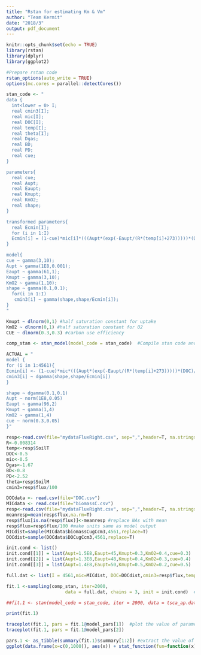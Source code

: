 ```yaml
---
title: "Rstan for estimating Km & Vm"
author: "Team Kermit"
date: "2018/3"
output: pdf_document
---
```


```r
knitr::opts_chunk$set(echo = TRUE)
library(rstan)
library(dplyr)
library(ggplot2)
```

```r
#Prepare rstan code
rstan_options(auto_write = TRUE)
options(mc.cores = parallel::detectCores())

stan_code <- "
data {
  int<lower = 0> I; 
  real cmin3[I];
  real mic[I];
  real DOC[I];
  real temp[I];
  real theta[I];
  real Dgas;
  real BD;
  real PD;
  real cue;
}

parameters{
  real cue;
  real Aupt;
  real Eaupt;
  real Kmupt;
  real KmO2;
  real shape;
}

transformed parameters{
  real Ecmin[I];
  for (i in 1:I)
  Ecmin[i] = (1-cue)*mic[i]*(((Aupt*(exp(-Eaupt/(R*(temp[i]+273)))))*(DOC[i])/(Kmupt+DOC[i])*(Dgas*0.209*((1-(BD/PD)-theta[i]))^3/4)/(KmO2+(Dgas*0.209*((1-(BD/PD)-theta[i]))^3/4))));
}

model{
cue ~ gamma(3,10); 
Aupt ~ gamma(1E8,0.001);
Eaupt ~ gamma(61,1);
Kmupt ~ gamma(3,10);
KmO2 ~ gamma(1,10);
shape ~ gamma(0.1,0.1);
  for(i in 1:I)
   cmin3[i] ~ gamma(shape,shape/Ecmin[i]);
}
"

Kmupt ~ dlnorm(0,1) #half saturation constant for uptake
KmO2 ~ dlnorm(0,1) #half saturation constant for O2
CUE ~ dlnorm(0.3,0.3) #carbon use efficiency

comp_stan <- stan_model(model_code = stan_code)  #Compile stan code and then call it in r which will save a lot of time by not recompiling each time fitting different datasets. If you can't compile the stan code, go to chunk 4 and run the 'stan()' function by deleting '##'. If you can, run the rest of chunks as usual.

```


```r
ACTUAL = "
model {
for (i in 1:4561){
Ecmin[i] <- (1-cue)*mic*(((Aupt*(exp(-Eaupt/(R*(temp[i]+273)))))*(DOC)/(Kmupt+DOC)*(Dgas*0.209*((1-(BD/PD)-theta[i]))^3/4)/(KmO2+(Dgas*0.209*((1-(BD/PD)-theta[i]))^3/4))))
cmin3[i] ~ dgamma(shape,shape/Ecmin[i])
}

shape ~ dgamma(0.1,0.1)
Aupt ~ norm(1E8,0.05)
Eaupt ~ gamma(96,2)
Kmupt ~ gamma(1,4)
KmO2 ~ gamma(1,4)
cue ~ norm(0.3,0.05)
}"

resp<-read.csv(file="mydataFluxRight.csv", sep=",",header=T, na.strings="NA") #soilM, soilT, flux data
R<-0.008314
temp<-resp$SoilT
DOC<-0.5
mic<-0.5
Dgas<-1.67
BD<-0.8
PD<-2.52
theta=resp$SoilM
cmin3=resp$flux/100
```


```r
DOCdata <- read.csv(file="DOC.csv")
MICdata <- read.csv(file="biomassC.csv")
resp<-read.csv(file="mydataFluxRight.csv", sep=",",header=T, na.strings="NA")
meanresp=mean(resp$flux,na.rm=T)
resp$flux[is.na(resp$flux)]<-meanresp #replace NAs with mean
resp$flux=resp$flux/100 #make units same as model output
MICdist=sample(MICdata$biomassCugCcm3,4561,replace=T)
DOCdist=sample(DOCdata$DOCugCcm3,4561,replace=T)

init.cond <- list()
init.cond[[1]] = list(Aupt=1.5E8,Eaupt=45,Kmupt=0.3,KmO2=0.4,cue=0.3)
init.cond[[2]] = list(Aupt=1.3E8,Eaupt=48,Kmupt=0.4,KmO2=0.3,cue=0.4)
init.cond[[3]] = list(Aupt=1.4E8,Eaupt=50,Kmupt=0.5,KmO2=0.2,cue=0.5)

full.dat <- list(I = 4561,mic=MICdist, DOC=DOCdist,cmin3=resp$flux,temp=resp$SoilT,theta=resp$SoilM,R=8.31E-3,Dgas=1.67,BD=0.8,PD=2.52)
```

```r
fit.1 <-sampling(comp_stan, iter=2000,
		              data = full.dat, chains = 3, init = init.cond)  # You can increase the number of iterations if convergence was not reached.

##fit.1 <- stan(model_code = stan_code, iter = 2000, data = tsca_ap.dat, chains = 3, init = init.cond)  #If you can't compile in the previous chunk, run this code. The code of the rest of chunks remain the same.

print(fit.1)
```

```r
traceplot(fit.1, pars = fit.1@model_pars[1])  #plot the value of parameter estimates for each iteration
traceplot(fit.1, pars = fit.1@model_pars[2])
```

```r
pars.1 <- as_tibble(summary(fit.1)$summary[1:2]) #extract the value of parameter estimates
ggplot(data.frame(x=c(0,1000)), aes(x)) + stat_function(fun=function(x) 2.6888*x/(97.285+x),geom = "line", color = "green") + stat_function(fun=function(x) pars.1$value[1]*x/(pars.1$value[2]+x),geom = "line", color = "red") + geom_point(aes(x = concentration, y = activity), data = tsca_ap) + labs(x = "concentration", y = "activity") 
```

